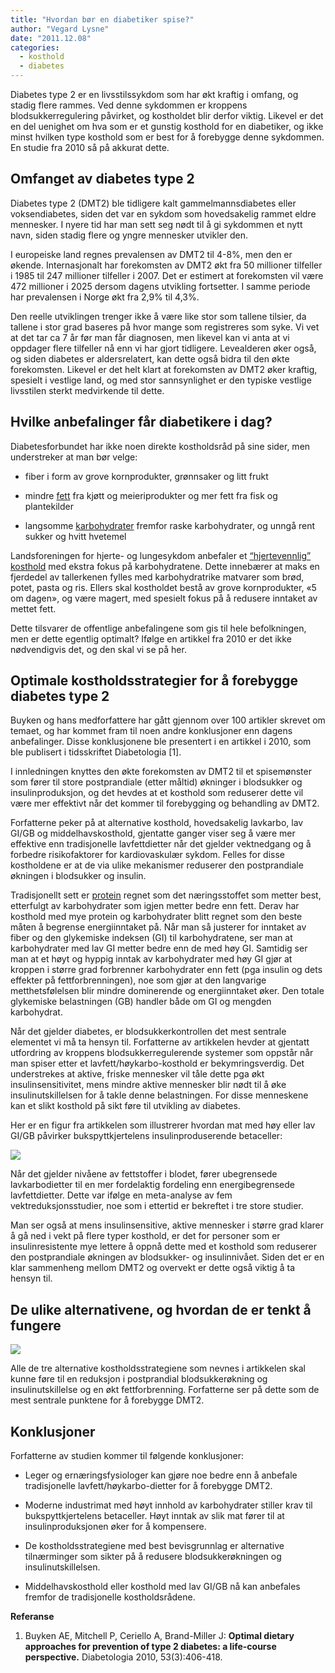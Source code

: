 ```yaml
---
title: "Hvordan bør en diabetiker spise?"
author: "Vegard Lysne"
date: "2011.12.08"
categories:
  - kosthold
  - diabetes
---
```


Diabetes type 2 er en livsstilssykdom som har økt kraftig i omfang, og stadig flere rammes. Ved denne sykdommen er kroppens blodsukkerregulering påvirket, og kostholdet blir derfor viktig. Likevel er det en del uenighet om hva som er et gunstig kosthold for en diabetiker, og ikke minst hvilken type kosthold som er best for å forebygge denne sykdommen. En studie fra 2010 så på akkurat dette.

## Omfanget av diabetes type 2

Diabetes type 2 (DMT2) ble tidligere kalt gammelmannsdiabetes eller voksendiabetes, siden det var en sykdom som hovedsakelig rammet eldre mennesker. I nyere tid har man sett seg nødt til å gi sykdommen et nytt navn, siden stadig flere og yngre mennesker utvikler den.

I europeiske land regnes prevalensen av DMT2 til 4-8%, men den er økende. Internasjonalt har forekomsten av DMT2 økt fra 50 millioner tilfeller i 1985 til 247 millioner tilfeller i 2007. Det er estimert at forekomsten vil være 472 millioner i 2025 dersom dagens utvikling fortsetter. I samme periode har prevalensen i Norge økt fra 2,9% til 4,3%.

Den reelle utviklingen trenger ikke å være like stor som tallene tilsier, da tallene i stor grad baseres på hvor mange som registreres som syke. Vi vet at det tar ca 7 år før man får diagnosen, men likevel kan vi anta at vi oppdager flere tilfeller nå enn vi har gjort tidligere. Levealderen øker også, og siden diabetes er aldersrelatert, kan dette også bidra til den økte forekomsten. Likevel er det helt klart at forekomsten av DMT2 øker kraftig, spesielt i vestlige land, og med stor sannsynlighet er den typiske vestlige livsstilen sterkt medvirkende til dette.

## Hvilke anbefalinger får diabetikere i dag?

Diabetesforbundet har ikke noen direkte kostholdsråd på sine sider, men understreker at man bør velge:

-   fiber i form av grove kornprodukter, grønnsaker og litt frukt

-   mindre [fett](http://www.friskogfunksjonell.no/fett/ "Fett") fra kjøtt og meieriprodukter og mer fett fra fisk og plantekilder

-   langsomme [karbohydrater](http://www.friskogfunksjonell.no/karbohydrater/ "Karbohydrater") fremfor raske karbohydrater, og unngå rent sukker og hvitt hvetemel

Landsforeningen for hjerte- og lungesykdom anbefaler et ["hjertevennlig" kosthold](http://www.lhl.no/no/hjerteloftet/sunn-livsstil/kosthold/anbefalinger---hjertevennlig-kosthold/) med ekstra fokus på karbohydratene. Dette innebærer at maks en fjerdedel av tallerkenen fylles med karbohydratrike matvarer som brød, potet, pasta og ris. Ellers skal kostholdet bestå av grove kornprodukter, «5 om dagen», og være magert, med spesielt fokus på å redusere inntaket av mettet fett.

Dette tilsvarer de offentlige anbefalingene som gis til hele befolkningen, men er dette egentlig optimalt? Ifølge en artikkel fra 2010 er det ikke nødvendigvis det, og den skal vi se på her.

## Optimale kostholdsstrategier for å forebygge diabetes type 2

Buyken og hans medforfattere har gått gjennom over 100 artikler skrevet om temaet, og har kommet fram til noen andre konklusjoner enn dagens anbefalinger. Disse konklusjonene ble presentert i en artikkel i 2010, som ble publisert i tidsskriftet Diabetologia \[1\].

I innledningen knyttes den økte forekomsten av DMT2 til et spisemønster som fører til store postprandiale (etter måltid) økninger i blodsukker og insulinproduksjon, og det hevdes at et kosthold som reduserer dette vil være mer effektivt når det kommer til forebygging og behandling av DMT2.

Forfatterne peker på at alternative kosthold, hovedsakelig lavkarbo, lav GI/GB og middelhavskosthold, gjentatte ganger viser seg å være mer effektive enn tradisjonelle lavfettdietter når det gjelder vektnedgang og å forbedre risikofaktorer for kardiovaskulær sykdom. Felles for disse kostholdene er at de via ulike mekanismer reduserer den postprandiale økningen i blodsukker og insulin.

Tradisjonellt sett er [protein](http://www.friskogfunksjonell.no/protein/ "Protein") regnet som det næringsstoffet som metter best, etterfulgt av karbohydrater som igjen metter bedre enn fett. Derav har kosthold med mye protein og karbohydrater blitt regnet som den beste måten å begrense energiinntaket på. Når man så justerer for inntaket av fiber og den glykemiske indeksen (GI) til karbohydratene, ser man at karbohydrater med lav GI metter bedre enn de med høy GI. Samtidig ser man at et høyt og hyppig inntak av karbohydrater med høy GI gjør at kroppen i større grad forbrenner karbohydrater enn fett (pga insulin og dets effekter på fettforbrenningen), noe som gjør at den langvarige metthetsfølelsen blir mindre dominerende og energiinntaket øker. Den totale glykemiske belastningen (GB) handler både om GI og mengden karbohydrat.

Når det gjelder diabetes, er blodsukkerkontrollen det mest sentrale elementet vi må ta hensyn til. Forfatterne av artikkelen hevder at gjentatt utfordring av kroppens blodsukkerregulerende systemer som oppstår når man spiser etter et lavfett/høykarbo-kosthold er bekymringsverdig. Det understrekes at aktive, friske mennesker vil tåle dette pga økt insulinsensitivitet, mens mindre aktive mennesker blir nødt til å øke insulinutskillelsen for å takle denne belastningen. For disse menneskene kan et slikt kosthold på sikt føre til utvikling av diabetes.

Her er en figur fra artikkelen som illustrerer hvordan mat med høy eller lav GI/GB påvirker bukspyttkjertelens insulinproduserende betaceller:

![](images/clipboard-1306021500.png)

Når det gjelder nivåene av fettstoffer i blodet, fører ubegrensede lavkarbodietter til en mer fordelaktig fordeling enn energibegrensede lavfettdietter. Dette var ifølge en meta-analyse av fem vektreduksjonsstudier, noe som i ettertid er bekreftet i tre store studier.

Man ser også at mens insulinsensitive, aktive mennesker i større grad klarer å gå ned i vekt på flere typer kosthold, er det for personer som er insulinresistente mye lettere å oppnå dette med et kosthold som reduserer den postprandiale økningen av blodsukker- og insulinnivået. Siden det er en klar sammenheng mellom DMT2 og overvekt er dette også viktig å ta hensyn til.

## De ulike alternativene, og hvordan de er tenkt å fungere

![](images/clipboard-4151329246.png)

Alle de tre alternative kostholdsstrategiene som nevnes i artikkelen skal kunne føre til en reduksjon i postprandial blodsukkerøkning og insulinutskillelse og en økt fettforbrenning. Forfatterne ser på dette som de mest sentrale punktene for å forebygge DMT2.

## Konklusjoner

Forfatterne av studien kommer til følgende konklusjoner:

-   Leger og ernæringsfysiologer kan gjøre noe bedre enn å anbefale tradisjonelle lavfett/høykarbo-dietter for å forebygge DMT2.

-   Moderne industrimat med høyt innhold av karbohydrater stiller krav til bukspyttkjertelens betaceller. Høyt inntak av slik mat fører til at insulinproduksjonen øker for å kompensere.

-   De kostholdsstrategiene med best bevisgrunnlag er alternative tilnærminger som sikter på å redusere blodsukkerøkningen og insulinutskillelsen.

-   Middelhavskosthold eller kosthold med lav GI/GB nå kan anbefales fremfor de tradisjonelle kostholdsrådene.

**Referanse**

1.  Buyken AE, Mitchell P, Ceriello A, Brand-Miller J: **Optimal dietary approaches for prevention of type 2 diabetes: a life-course perspective.** Diabetologia 2010, 53(3):406-418.
